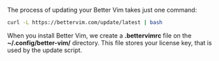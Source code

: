 The process of updating your Better Vim takes just one command:

```bash
curl -L https://bettervim.com/update/latest | bash
```

<Note>
When you install Better Vim, we create a <strong>.bettervimrc</strong> file on the <strong>~/.config/better-vim/</strong> directory. This file stores your license key, that is used by the update script.
</Note>

